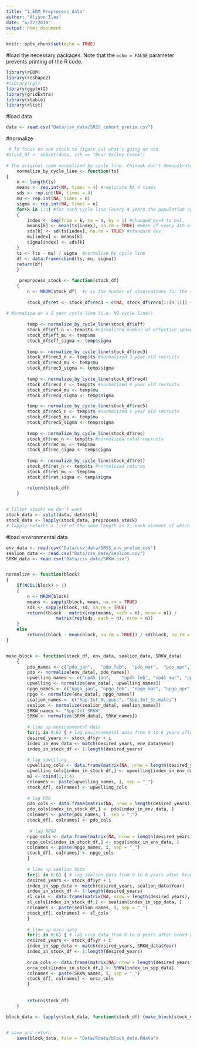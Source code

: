 ```yaml
---
title: "1_EDM_Preprocess_data"
author: "Alison Iles"
date: "6/27/2019"
output: html_document
---
```


```r
knitr::opts_chunk$set(echo = TRUE)
```

#load the necessary packages. 
Note that the `echo = FALSE` parameter prevents printing of the R code.

```r
library(rEDM)
library(reshape2)
#library(rgl)
library(ggplot2)
library(gridExtra)
library(xtable)
library(rlist)
```

#load data
```R
data <- read.csv("Data/csv_data/SRSS_cohort_prelim.csv")
```

#normalize

```R
 # To focus on one stock to figure out what's going on use
#stock_df <- subset(data, stk == "Bear Valley Creek") 
 
# The original code normalized by cycle line. Chinook don't demonstrate a strong cycle line, so I changed the normalize_by_cycle_line function to normalize on a 1 year cycle 
    normalize_by_cycle_line <- function(ts)
{
    n <- length(ts)
    means <- rep.int(NA, times = 4) #replicate NA 4 times
    sds <- rep.int(NA, times = 4)
    mu <- rep.int(NA, times = n)
    sigma <- rep.int(NA, times = n)
    for(k in 1:1) #for each cycle line (every 4 years the population cycles in sockeye, I've changed it to 1 because there are no cycle lines for chinook)
    {
        index <- seq(from = k, to = n, by = 1) #changed by=4 to b=1.
        means[k] <- mean(ts[index], na.rm = TRUE) #mean of every 4th element of the time series
        sds[k] <- sd(ts[index], na.rm = TRUE) #standard dev.
        mu[index] <- means[k]
        sigma[index] <- sds[k]
    }
    ts <- (ts - mu) / sigma  #normalize by cycle line
    df <- data.frame(cbind(ts, mu, sigma))
    return(df)
    }
    
     preprocess_stock <- function(stock_df)
    {
        n <- NROW(stock_df)  #n is the number of observations for the stock
         
        stock_df$ret <- stock_df$rec3 + c(NA, stock_df$rec4[1:(n-1)]) + c(NA, NA, stock_df$rec5[1:(n-2)]) #+ c(NA, NA, NA, stock_df$rec6[1:(n-3)]) # age-3,4,5,and 6 fish (aligned to rec3) #total returns are calculated by adding 3 year old recruits plus 4 year old recruits from the previous brood year, plus 5 year olds from two years prior...etc. This value is aligned to the rec3 brood year, not the year they are actually returning together. 
       
# Normalize on a 1 year cycle line (i.e. NO cycle line!)
        
        temp <- normalize_by_cycle_line(stock_df$eff)
        stock_df$eff_n <- temp$ts #normalized number of effective spawners
        stock_df$eff_mu <- temp$mu
        stock_df$eff_sigma <- temp$sigma
        
        temp <- normalize_by_cycle_line(stock_df$rec3)
        stock_df$rec3_n <- temp$ts #normalized 3 year old recruits
        stock_df$rec3_mu <- temp$mu
        stock_df$rec3_sigma <- temp$sigma
        
        temp <- normalize_by_cycle_line(stock_df$rec4)
        stock_df$rec4_n <- temp$ts #normalized 4 year old recruits
        stock_df$rec4_mu <- temp$mu
        stock_df$rec4_sigma <- temp$sigma

        temp <- normalize_by_cycle_line(stock_df$rec5)
        stock_df$rec5_n <- temp$ts #normalized 5 year old recruits
        stock_df$rec5_mu <- temp$mu
        stock_df$rec5_sigma <- temp$sigma
        
        temp <- normalize_by_cycle_line(stock_df$rec)
        stock_df$rec_n <- temp$ts #normalized total recruits
        stock_df$rec_mu <- temp$mu
        stock_df$rec_sigma <- temp$sigma
        
        temp <- normalize_by_cycle_line(stock_df$ret)
        stock_df$ret_n <- temp$ts #normalized returns
        stock_df$ret_mu <- temp$mu
        stock_df$ret_sigma <- temp$sigma

        return(stock_df)
    }   

     
# filter stocks we don't want
stock_data <- split(data, data$stk)    
stock_data <- lapply(stock_data, preprocess_stock) 
# lapply returns a list of the same length as X, each element of which is the result of applying FUN to the corresponding element of X.
```

#load environmental data

```R
env_data <- read.csv("Data/csv_data/SRSS_env_prelim.csv")
sealion_data <- read.csv("Data/csv_data/sealion.csv")
SRKW_data <- read.csv("Data/csv_data/SRKW.csv")


normalize <- function(block)
{
    if(NCOL(block) > 1)
    {
        n <- NROW(block)
        means <- sapply(block, mean, na.rm = TRUE)
        sds <- sapply(block, sd, na.rm = TRUE)
        return((block - matrix(rep(means, each = n), nrow = n)) / 
                   matrix(rep(sds, each = n), nrow = n))
    }
    else
        return((block - mean(block, na.rm = TRUE)) / sd(block, na.rm = TRUE))
}


make_block <- function(stock_df, env_data, sealion_data, SRKW_data)
    {
        pdo_names <- c("pdo_jan",	"pdo_feb",	"pdo_mar",	"pdo_apr",	"pdo_may",	"pdo_jun",	"pdo_jul",	"pdo_aug",	"pdo_sep",	"pdo_oct",	"pdo_nov",	"pdo_dec", "pdo_win") 
        pdo <- normalize(env_data[, pdo_names])
        upwelling_names <- c("up45_jan",	"up45_feb",	"up45_mar",	"up45_apr",	"up45_may",	"up45_jun",	"up45_jul",	"up45_aug",	"up45_sep",	"up45_oct",	"up45_nov",	"up45_dec",	"up48_jan",	"up48_feb",	"up48_mar",	"up48_apr",	"up48_may",	"up48_jun",	"up48_jul",	"up48_aug",	"up48_sep",	"up48_oct",	"up48_nov",	"up48_dec")	
        upwelling <- normalize(env_data[, upwelling_names])
        npgo_names <- c("npgo_jan",	"npgo_feb",	"npgo_mar",	"npgo_apr",	"npgo_may",	"npgo_jun",	"npgo_jul",	"npgo_aug",	"npgo_sep",	"npgo_oct",	"npgo_nov",	"npgo_dec",	"npgo_yr")
        npgo <- normalize(env_data[, npgo_names])
        sealion_names <- c("Spp.Int_SL.pups", "Spp.Int_SL.males")
        sealion <- normalize(sealion_data[, sealion_names])
        SRKW_names <- "Spp.Int_SRKW"
        SRKW <- normalize(SRKW_data[, SRKW_names]) 
        
        # line up environmental data
        for(i in 0:6) { # lag environmental data from 0 to 6 years after brood year. 
        desired_years <- stock_df$yr + i
        index_in_env_data <- match(desired_years, env_data$year)
        index_in_stock_df <- 1:length(desired_years)
        
        # lag upwelling
        upwelling_cols <- data.frame(matrix(NA, nrow = length(desired_years), ncol = NCOL(upwelling)))
        upwelling_cols[index_in_stock_df,] <- upwelling[index_in_env_data, ]
        m2 <- cbind(1,1:4)
        colnames <- paste(upwelling_names, i, sep = "_")
        stock_df[, colnames] <- upwelling_cols
        
        # lag PDO 
        pdo_cols <- data.frame(matrix(NA, nrow = length(desired_years), ncol = NCOL(pdo)))
        pdo_cols[index_in_stock_df,] <- pdo[index_in_env_data, ]
        colnames <- paste(pdo_names, i, sep = "_")
        stock_df[, colnames] <- pdo_cols
        
         # lag NPGO  
        npgo_cols <- data.frame(matrix(NA, nrow = length(desired_years), ncol = NCOL(npgo)))
        npgo_cols[index_in_stock_df,] <- npgo[index_in_env_data, ]
        colnames <- paste(npgo_names, i, sep = "_")
        stock_df[, colnames] <- npgo_cols
        }
        
        # line up sealion data
        for(i in 0:6) { # lag sealion data from 0 to 6 years after brood year. 
        desired_years <- stock_df$yr + i
        index_in_spp_data <- match(desired_years, sealion_data$Year)
        index_in_stock_df <- 1:length(desired_years)
        sl_cols <- data.frame(matrix(NA, nrow = length(desired_years), ncol = NCOL(sealion)))
        sl_cols[index_in_stock_df,] <- sealion[index_in_spp_data, ]
        colnames <- paste(sealion_names, i, sep = "_")
        stock_df[, colnames] <- sl_cols
        }
        
        # line up orca data
        for(i in 0:6) { # lag orca data from 0 to 6 years after brood year. 
        desired_years <- stock_df$yr + i
        index_in_spp_data <- match(desired_years, SRKW_data$Year)
        index_in_stock_df <- 1:length(desired_years)
               
        orca_cols <- data.frame(matrix(NA, nrow = length(desired_years), ncol = NCOL(SRKW)))
        orca_cols[index_in_stock_df,] <- SRKW[index_in_spp_data]
        colnames <- paste(SRKW_names, i, sep = "_")
        stock_df[, colnames] <- orca_cols
        }
        
        
        return(stock_df)
    }

block_data <- lapply(stock_data, function(stock_df) {make_block(stock_df, env_data, sealion_data, SRKW_data)})

    
# save and return
    save(block_data, file = "Data/Rdata/block_data.Rdata")

```